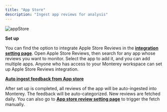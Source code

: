 ```yaml
---
title: "App Store"
description: "Ingest app reviews for analysis"
---
```


![appStore](/images/appStore.png)

**Set up**

You can find the option to integrate Apple Store Reviews in the **[integration setting page](https://app.monterey.ai/w/default/settings/integrations/)**. Open Apple Store Reviews, then search for any app whose reviews you want to monitor. Select the app to add it, and you can add multiple apps. Anyone who has access to your Monterey workspace can set up Apple Store Reviews integration.

**[Auto ingest feedback from App store](/ingest-from-apple#auto-ingest-feedback-from-app-store)**

After set up is completed, all reviews of the app will be auto-ingested into Monterey. The feedback will be auto-categorized. New reviews are fetched daily. You can also go to **[App store review setting page](https://app.monterey.ai/w/default/settings/integrations/app-store-reviews)** to trigger the fetch manually.
